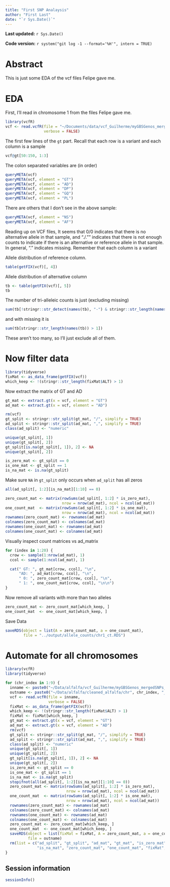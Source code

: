 ---
title: "First SNP Analaysis"
author: "First Last"
date: "`r Sys.Date()`"
---

**Last updated:** `r Sys.Date()`

**Code version:** `r system("git log -1 --format='%H'", intern = TRUE)`

# Abstract

This is just some EDA of the vcf files Felipe gave me.

# EDA

First, I'll read in chromosome 1 from the files Felipe gave me.

```{r}
library(vcfR)
vcf <- read.vcfR(file = "~/Documents/data/vcf_Guilherme/myGBSGenos_mergedSNPs_mergedTaxa_chr1.vcf",
                 verbose = FALSE)
```

The first few lines of the `gt` part. Recall that each row is a variant and each column is a sample

```{r}
vcf@gt[50:150, 1:3]
```

The colon separated variables are (in order)

```{r}
queryMETA(vcf)
queryMETA(vcf, element = "GT")
queryMETA(vcf, element = "AD")
queryMETA(vcf, element = "DP")
queryMETA(vcf, element = "GQ")
queryMETA(vcf, element = "PL")
```

There are others that I don't see in the above sample:
```{r}
queryMETA(vcf, element = "NS")
queryMETA(vcf, element = "AF")
```

Reading up on VCF files, It seems that 0/0 indicates that there is no alternative allele in that sample, and "./."" indicates that there is not enough counts to indicate if there is an alternative or reference allele in that sample. In general, "." indicates missing. Remember that each column is a variant

Allele distribution of reference column.
```{r}
table(getFIX(vcf)[, 4])
```

Allele distribution of alternative column
```{r}
tb <- table(getFIX(vcf)[, 5])
tb
```

The number of tri-alleleic counts is just (excluding missing)
```{r}
sum(tb[!stringr::str_detect(names(tb), "-") & stringr::str_length(names(tb)) > 1])
```
and with missing it is
```{r}
sum(tb[stringr::str_length(names(tb)) > 1])
```

These aren't too many, so I'll just exclude all of them.

# Now filter data

```{r}
library(tidyverse)
fixMat <- as_data_frame(getFIX(vcf))
which_keep <- !(stringr::str_length(fixMat$ALT) > 1)
```

Now extract the matrix of GT and AD

```{r}
gt_mat <- extract.gt(x = vcf, element = "GT")
ad_mat <- extract.gt(x = vcf, element = "AD")
```

```{r}
rm(vcf)
gt_split <- stringr::str_split(gt_mat, "/", simplify = TRUE)
ad_split <- stringr::str_split(ad_mat, ",", simplify = TRUE)
class(ad_split) <- "numeric"
```

```{r}
unique(gt_split[, 1])
unique(gt_split[, 2])
gt_split[is.na(gt_split[, 1]), 2] <- NA
unique(gt_split[, 2])

is_zero_mat <- gt_split == 0
is_one_mat <- gt_split == 1
is_na_mat <- is.na(gt_split)
```

Make sure `NA` in `gt_split` only occurs when `ad_split` has all zeros
```{r}
all(ad_split[, 1:2][is_na_mat][1:10] == 0)
```

```{r}
zero_count_mat <- matrix(rowSums(ad_split[, 1:2] * is_zero_mat),
                         nrow = nrow(ad_mat), ncol = ncol(ad_mat))
one_count_mat  <- matrix(rowSums(ad_split[, 1:2] * is_one_mat),
                         nrow = nrow(ad_mat), ncol = ncol(ad_mat))
rownames(zero_count_mat) <- rownames(ad_mat)
colnames(zero_count_mat) <- colnames(ad_mat)
rownames(one_count_mat) <- rownames(ad_mat)
colnames(one_count_mat) <- colnames(ad_mat)
```

Visually inspect count matrices vs ad_matrix
```{r}
for (index in 1:20) {
  crow <- sample(1:nrow(ad_mat), 1)
  ccol <- sample(1:ncol(ad_mat), 1)

  cat(" GT: ", gt_mat[crow, ccol], "\n",
      "AD: ", ad_mat[crow, ccol], "\n",
      " 0: ", zero_count_mat[crow, ccol], "\n",
      " 1: ", one_count_mat[crow, ccol], "\n\n")
}
```

Now remove all variants with more than two alleles

```{r}
zero_count_mat <- zero_count_mat[which_keep, ]
one_count_mat  <- one_count_mat[which_keep, ]
```

Save Data

```{r}
saveRDS(object = list(A = zero_count_mat, a = one_count_mat),
        file = "../output/allele_counts/chr1_ct.RDS")
```

# Automate for all chromosomes

```{r}
library(vcfR)
library(tidyverse)

for (chr_index in 1:9) {
  inname <- paste0("~/Data/alfalfa/vcf_Guilherme/myGBSGenos_mergedSNPs_mergedTaxa_chr", chr_index, ".vcf")
  outname <- paste0("~/Data/alfalfa/cleaned_alfalfa/chr", chr_index, "_ct.RDS")
  vcf <- read.vcfR(file = inname,
                   verbose = FALSE)
  fixMat <- as_data_frame(getFIX(vcf))
  which_keep <- !(stringr::str_length(fixMat$ALT) > 1)
  fixMat <- fixMat[which_keep, ]
  gt_mat <- extract.gt(x = vcf, element = "GT")
  ad_mat <- extract.gt(x = vcf, element = "AD")
  rm(vcf)
  gt_split <- stringr::str_split(gt_mat, "/", simplify = TRUE)
  ad_split <- stringr::str_split(ad_mat, ",", simplify = TRUE)
  class(ad_split) <- "numeric"
  unique(gt_split[, 1])
  unique(gt_split[, 2])
  gt_split[is.na(gt_split[, 1]), 2] <- NA
  unique(gt_split[, 2])
  is_zero_mat <- gt_split == 0
  is_one_mat <- gt_split == 1
  is_na_mat <- is.na(gt_split)
  stopifnot(all(ad_split[, 1:2][is_na_mat][1:10] == 0))
  zero_count_mat <- matrix(rowSums(ad_split[, 1:2] * is_zero_mat),
                           nrow = nrow(ad_mat), ncol = ncol(ad_mat))
  one_count_mat  <- matrix(rowSums(ad_split[, 1:2] * is_one_mat),
                           nrow = nrow(ad_mat), ncol = ncol(ad_mat))
  rownames(zero_count_mat) <- rownames(ad_mat)
  colnames(zero_count_mat) <- colnames(ad_mat)
  rownames(one_count_mat) <- rownames(ad_mat)
  colnames(one_count_mat) <- colnames(ad_mat)
  zero_count_mat <- zero_count_mat[which_keep, ]
  one_count_mat  <- one_count_mat[which_keep, ]
  saveRDS(object = list(fixMat = fixMat, A = zero_count_mat, a = one_count_mat),
          file = outname)
  rm(list = c("ad_split", "gt_split", "ad_mat", "gt_mat", "is_zero_mat", "is_one_mat",
              "is_na_mat", "zero_count_mat", "one_count_mat", "fixMat", "which_keep"))
}

```


## Session information

```{r info}
sessionInfo()
```
